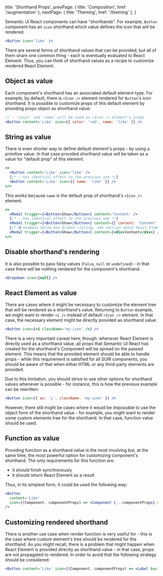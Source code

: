 
  title: 'Shorthand Props',
  prevPage: { title: 'Composition', href: '/augmentation' },
  nextPage: { title: 'Theming', href: '/theming' },
}

Semantic UI React components can have "shorthands". For example, `Button` component has an `icon` shorthand which value defines the icon that will be rendered.

```jsx
<Button icon='like' />
```

There are several forms of shorthand values that can be provided, but all of them share one common thing - each is eventually evaluated to React Element. Thus, you can think of shorthand values as a recipe to customize rendered React Element.

## Object as value

Each component's shorthand has an associated default element type. For example, by default, there is `<Icon />` element rendered for `Button`'s icon shorthand. It is possible to customize props of this default element by providing props object as shorthand value:

```jsx
// 💡 'color' and 'name' will be used as <Icon /> element's props
<Button content='Like' icon={{ color: 'red', name: 'like' }} />
```

## String as value

There is even shorter way to define default element's props - by using a primitive value. In that case provided shorthand value will be taken as a value for "default prop" of this element.

```jsx
<>
  <Button content='Like' icon='like' />
  {/* 💡 has identical effect to the previous one */}
  <Button content='Like' icon={{ name: 'like' }} />
</>
```

This works because `name` is the default prop of shorthand's `<Icon />` element.

```jsx
<>
  <Modal trigger={<Button>Show</Button>} content='Content' />
  {/* 💡 has identical effect to the previous one */}
  <Modal trigger={<Button>Show</Button>} content={{ content: 'Content' }} />
  {/* ⛔ example below has broken styling, see section about React Element */}
  <Modal trigger={<Button>Show</Button>} content={<div>Content</div>} />
</>
```

## Disable shorthand's rendering

It is also possible to pass falsy values (`false`, `null` or `undefined`) - in that case there will be nothing rendered for the component's shorthand.

```jsx
<Dropdown icon={null} />
```

## React Element as value

There are cases where it might be necessary to customize the element tree that will be rendered as a shorthand's value. Returning to `Button` example, we might want to render `<i />` instead of default `<Icon />` element. In that case, the necessary element might be directly provided as shorthand value:

```jsx
<Button icon={<i className='my-icon' />} />
```

<Message icon size='small' warning>
  <Icon name='warning' />
  <Message.Content>
    There is a very important caveat here, though: whenever React Element is directly used as a
    shorthand value, all props that Semantic UI React has created for the shorthand's Component will
    be spread on the passed element. This means that the provided element should be able to handle props
    - while this requirement is satisfied for all SUIR components, you should be aware of that when
    either HTML or any third-party elements are provided.
  </Message.Content>
</Message>

Due to this limitation, you should strive to use other options for shorthand values whenever is possible - for instance, this is how the previous example can be rewritten:

```jsx
<Button icon={{ as: 'i', className: 'my-icon' }} />
```

However, there still might be cases where it would be impossible to use the object form of the shorthand value - for example, you might want to render some custom elements tree for the shorthand. In that case, function value should be used.

## Function as value

Providing function as a shorthand value is the most involving but, at the same time, the most powerful option for customizing component's shorthand. The only requirements for this function are:

- it should finish synchronously
- it should return React Element as a result

Thus, in its simplest form, it could be used the following way:

```jsx
<Button
  content='Like'
  icon={(Component, componentProps) => <Component {...componentProps} color='red' name='like' />}
/>
```

## Customizing rendered shorthand

There is another use case when render function is very useful for - this is the case where custom element's tree should be rendered for the shorthand. As you might recall, there is a problem that might happen when React Element is provided directly as shorthand value - in that case, props are not propagated to rendered. In order to avoid that the following strategy should be considered:

```jsx
<Button content='Like' icon={(Component, componentProps) => <Label basic>+1</Label>} />
```
